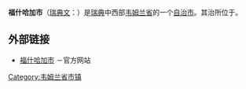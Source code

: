 {{Infobox Kommun|
fullname=Forshaga kommun|
coatofarms=[[Image:Forshaga_vapen.svg|100px]]|
county=[[韦姆兰省|韦姆兰省]]|
province=[[韦姆兰|韦姆兰]]|
capital={{link-en|福什哈加|Forshaga}}|
map=[[Image:Forshaga_Municipality_in_Värmland_County.png|200px]]|
arearank=第215名|
area=399.33|
arealand=350.27|
populationrank=第192名|
population=11,466|
densityrank=第124名|
populationdensity=32.7|
website=http://www.forshaga.se/|
footnotes=面积与人口统计数据来自[[瑞典统计局|瑞典统计局]]，截至2006年12月31日}}

'''福什哈加市'''（[[瑞典文|瑞典文]]：{{lang|sv|''Forshaga kommun''}}）是[[瑞典|瑞典]]中西部[[韦姆兰省|韦姆兰省]]的一个[[瑞典自治市|自治市]]。其治所位于{{link-en|福什哈加|Forshaga}}。

==外部链接==
*[http://www.forshaga.se 福什哈加市] {{Wayback|url=http://www.forshaga.se/ |date=20210427053409 }}－官方网站

{{Värmland County}}
{{Localities in Forshaga Municipality}}

{{coord|59|32|N|13|28|E|region:SE_type:adm2nd|display=title}}

[[Category:韦姆兰省市镇|Category:韦姆兰省市镇]]